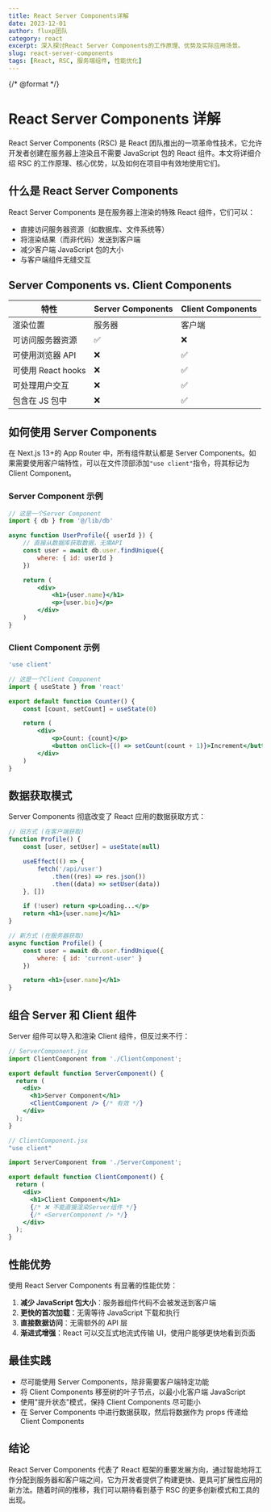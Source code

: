 ---
title: React Server Components详解
date: 2023-12-01
author: fluxp团队
category: react
excerpt: 深入探讨React Server Components的工作原理、优势及实际应用场景。
slug: react-server-components
tags: [React, RSC, 服务端组件, 性能优化]
---

{/* @format */}

# React Server Components 详解

React Server Components (RSC) 是 React 团队推出的一项革命性技术，它允许开发者创建在服务器上渲染且不需要 JavaScript 包的 React 组件。本文将详细介绍 RSC 的工作原理、核心优势，以及如何在项目中有效地使用它们。

## 什么是 React Server Components

React Server Components 是在服务器上渲染的特殊 React 组件，它们可以：

-   直接访问服务器资源（如数据库、文件系统等）
-   将渲染结果（而非代码）发送到客户端
-   减少客户端 JavaScript 包的大小
-   与客户端组件无缝交互

## Server Components vs. Client Components

| 特性               | Server Components | Client Components |
| ------------------ | ----------------- | ----------------- |
| 渲染位置           | 服务器            | 客户端            |
| 可访问服务器资源   | ✅                | ❌                |
| 可使用浏览器 API   | ❌                | ✅                |
| 可使用 React hooks | ❌                | ✅                |
| 可处理用户交互     | ❌                | ✅                |
| 包含在 JS 包中     | ❌                | ✅                |

## 如何使用 Server Components

在 Next.js 13+的 App Router 中，所有组件默认都是 Server Components。如果需要使用客户端特性，可以在文件顶部添加`"use client"`指令，将其标记为 Client Component。

### Server Component 示例

```jsx
// 这是一个Server Component
import { db } from '@/lib/db'

async function UserProfile({ userId }) {
    // 直接从数据库获取数据，无需API
    const user = await db.user.findUnique({
        where: { id: userId }
    })

    return (
        <div>
            <h1>{user.name}</h1>
            <p>{user.bio}</p>
        </div>
    )
}
```

### Client Component 示例

```jsx
'use client'

// 这是一个Client Component
import { useState } from 'react'

export default function Counter() {
    const [count, setCount] = useState(0)

    return (
        <div>
            <p>Count: {count}</p>
            <button onClick={() => setCount(count + 1)}>Increment</button>
        </div>
    )
}
```

## 数据获取模式

Server Components 彻底改变了 React 应用的数据获取方式：

```jsx
// 旧方式 (在客户端获取)
function Profile() {
    const [user, setUser] = useState(null)

    useEffect(() => {
        fetch('/api/user')
            .then((res) => res.json())
            .then((data) => setUser(data))
    }, [])

    if (!user) return <p>Loading...</p>
    return <h1>{user.name}</h1>
}

// 新方式 (在服务器获取)
async function Profile() {
    const user = await db.user.findUnique({
        where: { id: 'current-user' }
    })

    return <h1>{user.name}</h1>
}
```

## 组合 Server 和 Client 组件

Server 组件可以导入和渲染 Client 组件，但反过来不行：

```jsx
// ServerComponent.jsx
import ClientComponent from './ClientComponent';

export default function ServerComponent() {
  return (
    <div>
      <h1>Server Component</h1>
      <ClientComponent /> {/* 有效 */}
    </div>
  );
}

// ClientComponent.jsx
"use client"

import ServerComponent from './ServerComponent';

export default function ClientComponent() {
  return (
    <div>
      <h1>Client Component</h1>
      {/* ❌ 不能直接渲染Server组件 */}
      {/* <ServerComponent /> */}
    </div>
  );
}
```

## 性能优势

使用 React Server Components 有显著的性能优势：

1. **减少 JavaScript 包大小**：服务器组件代码不会被发送到客户端
2. **更快的首次加载**：无需等待 JavaScript 下载和执行
3. **直接数据访问**：无需额外的 API 层
4. **渐进式增强**：React 可以交互式地流式传输 UI，使用户能够更快地看到页面

## 最佳实践

-   尽可能使用 Server Components，除非需要客户端特定功能
-   将 Client Components 移至树的叶子节点，以最小化客户端 JavaScript
-   使用"提升状态"模式，保持 Client Components 尽可能小
-   在 Server Components 中进行数据获取，然后将数据作为 props 传递给 Client Components

## 结论

React Server Components 代表了 React 框架的重要发展方向，通过智能地将工作分配到服务器和客户端之间，它为开发者提供了构建更快、更具可扩展性应用的新方法。随着时间的推移，我们可以期待看到基于 RSC 的更多创新模式和工具的出现。
